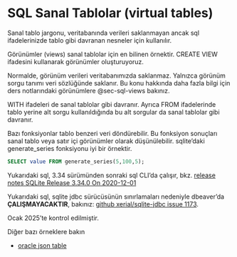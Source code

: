 # SQL Sanal Tablolar (virtual tables)

Sanal tablo jargonu, veritabanında verileri saklanmayan ancak sql ifadelerinizde tablo gibi davranan nesneler için kullanılır.

Görünümler (views) sanal tablolar için en bilinen örnektir.
CREATE VIEW ifadesini kullanarak görünümler oluşturuyoruz.

Normalde, görünüm verileri veritabanımızda saklanmaz.
Yalnızca görünüm sorgu tanımı veri sözlüğünde saklanır.
Bu konu hakkında daha fazla bilgi için ders notlarındaki görünümlere @sec-sql-views bakınız.

WITH ifadeleri de sanal tablolar gibi davranır.
Ayrıca FROM ifadelerinde tablo yerine alt sorgu kullanıldığında bu alt sorgular da sanal tablolar gibi davranır.

Bazı fonksiyonlar tablo benzeri veri döndürebilir.
Bu fonksiyon sonuçları sanal tablo veya satır içi görünümler olarak düşünülebilir.
sqlite'daki generate_series fonksiyonu iyi bir örnektir.


```sql
SELECT value FROM generate_series(5,100,5);
```

::: {.callout-warning}

Yukarıdaki sql, 3.34 sürümünden sonraki sql CLI'da çalışır, bkz. [release notes SQLite Release 3.34.0 On 2020-12-01](https://www.sqlite.org/releaselog/3_34_0.html)


Yukarıdaki sql, sqlite jdbc sürücüsünün sınırlamaları nedeniyle dbeaver'da **ÇALIŞMAYACAKTIR**, bakınız: [github xerial/sqlite-jdbc issue 1173](https://github.com/xerial/sqlite-jdbc/issues/1173).

Ocak 2025'te kontrol edilmiştir.
:::




Diğer bazı örneklere bakın

- [oracle json table](https://docs.oracle.com/en/database/oracle/oracle-database/23/adjsn/sql-json-function-json_table.html)



